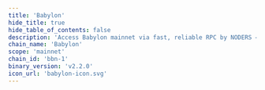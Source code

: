 ```yaml
---
title: 'Babylon'
hide_title: true
hide_table_of_contents: false
description: 'Access Babylon mainnet via fast, reliable RPC by NODERS — no limits, Omnichain-ready, and built for scalable Web3'
chain_name: 'Babylon'
scope: 'mainnet'
chain_id: 'bbn-1'
binary_version: 'v2.2.0'
icon_url: 'babylon-icon.svg'
---
```



<ChainLayout>
  <ChainHero
    name="Babylon"
    iconUrl="img/babylon-icon.svg"
    bgColor="#d9681c"
    scope="mainnet"
    chainId="bbn-1"
    nodeVersion="v2.2.0"
    token="BBN"
    stakeUrl=""
    restakeUrl=""
    websiteUrl="https://babylonlabs.io"
    githubUrl="https://github.com/babylonlabs-io/babylon"
    xUrl="https://discord.com/invite/babylonglobal"
    discordUrl="https://discord.com/invite/babylonglobal"
  />

  <ProductLinks
    appUrl=""
    appImageUrl="img/products/"
    explorerUrl=""
    explorerImageUrl="img/products/"
    faucetUrl=""
  />

  <ToolsGrid
    chainName="babylon"
    scope="mainnet"
    showInstall={true}
    showUpgrade={true}
    showGenesis={true}
    showCli={true}
    showEndpoints={true}
    showStateSync={true}
    showSnapshot={true}
    showMonitoring={true}
    showLivePeers={true}
    showSeed={true}
    showAddressBook={true}
    showExplorersList={false}
    showPublicEndpoints={true}
    showUsefulTools={false}
    showUpgradeWatcher={false}
  />

</ChainLayout>
